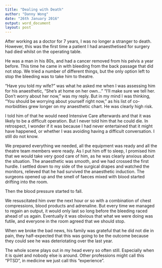 ```yaml
---
title: "Dealing with Death"
author: "Danny Wong"
date: "26th January 2016"
output: word_document
layout: post
---
```


After working as a doctor for 7 years, I was no longer a stranger to death. However, this was the first time a patient I had anaesthetised for surgery had died whilst on the operating table. 

He was a man in his 80s, and had a cancer removed from his pelvis a year before. This time he came in with bleeding from the back passage that did not stop. We tried a number of different things, but the only option left to stop the bleeding was to take him to theatre. 

"Have you told my wife?" was what he asked me when I was assessing him for his anaesthetic, "She's at home on her own..." "I'll make sure we tell her. Don't worry about her now," was my reply. But in my mind I was thinking, "You should be worrying about yourself right now," as his list of co-morbidities grew longer on my anaesthetic chart. He was clearly high risk. 

I told him of that he would need Intensive Care afterwards and that it was likely to be a difficult operation. But I never told him that he could die. In retrospect, I wonder if it was because I had never entertained that it might have happened, or whether I was avoiding having a difficult conversation. I still do not know.

We prepared everything we needed, all the equipment was ready and all the theatre team members were ready. As I put him off to sleep, I promised him that we would take very good care of him, as he was clearly anxious about the situation. The anaesthetic was smooth, and we had crossed the first hurdle. I settled down to my side of the surgical drapes and watched the monitors, relieved that he had survived the anaesthetic induction. The surgeons opened up and the smell of faeces mixed with blood started drifting into the room. 

Then the blood pressure started to fall.

We resuscitated him over the next hour or so with a combination of chest compressions, blood products and adrenaline. But every time we managed to regain an output, it would only last so long before the bleeding raced ahead of us again. Eventually it was obvious that what we were doing was futile, and everyone in the room agreed that we should stop. 

When we broke the bad news, his family was grateful that he did not die in pain, they half-expected that this was going to be the outcome because they could see he was deteriotating over the last year. 

The whole scene plays out in my head every so often still. Especially when it is quiet and nobody else is around. Other professions might call this "PTSD", in medicine we just call this "experience".